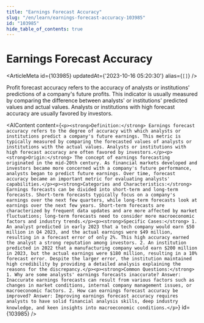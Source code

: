 ```yaml
---
title: "Earnings Forecast Accuracy"
slug: "/en/learn/earnings-forecast-accuracy-103985"
id: "103985"
hide_table_of_contents: true
---
```



# Earnings Forecast Accuracy

<ArticleMeta id={103985} updatedAt={'2023-10-16 05:20:30'} alias={`[]`} />
<div className='border-solid border-b border-t-0 my-4 border-[var(--ifm-color-gray-300)]' />

Profit forecast accuracy refers to the accuracy of analysts or institutions' predictions of a company's future profits. This indicator is usually measured by comparing the difference between analysts' or institutions' predicted values and actual values. Analysts or institutions with high forecast accuracy are usually favored by investors.

<AIContent content={`<p><strong>Definition:</strong> Earnings forecast accuracy refers to the degree of accuracy with which analysts or institutions predict a company's future earnings. This metric is typically measured by comparing the forecasted values of analysts or institutions with the actual values. Analysts or institutions with high forecast accuracy are often favored by investors.</p><p><strong>Origin:</strong> The concept of earnings forecasting originated in the mid-20th century. As financial markets developed and investors became more concerned with a company's future performance, analysts began to predict future earnings. Over time, forecast accuracy became an important metric for evaluating analysts' capabilities.</p><p><strong>Categories and Characteristics:</strong> Earnings forecasts can be divided into short-term and long-term forecasts. Short-term forecasts typically focus on a company's earnings over the next few quarters, while long-term forecasts look at earnings over the next few years. Short-term forecasts are characterized by frequent data updates and are more affected by market fluctuations; long-term forecasts need to consider more macroeconomic factors and industry trends.</p><p><strong>Specific Cases:</strong> 1. An analyst predicted in early 2023 that a tech company would earn $50 million in Q4 2023, and the actual earnings were $49 million, resulting in a forecast error of only 2%. This high accuracy earned the analyst a strong reputation among investors. 2. An institution predicted in 2022 that a manufacturing company would earn $200 million in 2023, but the actual earnings were $180 million, resulting in a 10% forecast error. Despite the larger error, the institution maintained high credibility by providing a detailed analysis explaining the reasons for the discrepancy.</p><p><strong>Common Questions:</strong> 1. Why are some analysts' earnings forecasts inaccurate? Answer: Inaccurate earnings forecasts can result from various factors such as changes in market conditions, internal company management issues, or macroeconomic factors. 2. How can earnings forecast accuracy be improved? Answer: Improving earnings forecast accuracy requires analysts to have solid financial analysis skills, deep industry knowledge, and keen insights into macroeconomic conditions.</p>`} id={103985} />
